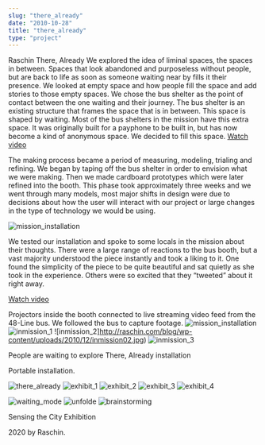 ```yaml
---
slug: "there_already"
date: "2010-10-28"
title: "there_already"
type: "project"
---
```


Raschin
There, Already
We explored the idea of liminal spaces, the spaces in between. Spaces that look abandoned and purposeless without people, but are back to life as soon as someone waiting near by fills it their presence. We looked at empty space and how people fill the space and add stories to those empty spaces.
We chose the bus shelter as the point of contact between the one waiting and their journey. The bus shelter is an existing structure that frames the space that is in between. This space is shaped by waiting. Most of the bus shelters in the mission have this extra space. It was originally built for a payphone to be built in, but has now become a kind of anonymous space. We decided to fill this space.
[Watch video](https://www.youtube.com/watch?v=rH9cM9k_LS8&feature=emb_logo)


The making process became a period of measuring, modeling, trialing and refining. We began by taping off the bus shelter in order to envision what we were making. Then we made cardboard prototypes which were later refined into the booth. This phase took approximately three weeks and we went through many models, most major shifts in design were due to decisions about how the user will interact with our project or large changes in the type of technology we would be using.

![mission_installation](http://raschin.com/blog/wp-content/uploads/2010/12/installation-in-the-mission.jpg)


We tested our installation and spoke to some locals in the mission about their thoughts. There were a large range of reactions to the bus booth, but a vast majority understood the piece instantly and took a liking to it. One found the simplicity of the piece to be quite beautiful and sat quietly as she took in the experience. Others were so excited that they “tweeted” about it right away.

[Watch video](https://www.youtube.com/watch?v=B7cHyld5O4Q&feature=emb_logo)


Projectors inside the booth connected to live streaming video feed from the 48-Line bus. We followed the bus to capture footage.
![mission_installation](http://raschin.com/blog/wp-content/uploads/2010/12/mibniGoogle.jpg)
![inmission_1](http://raschin.com/blog/wp-content/uploads/2010/12/inmission01.jpg)
![inmission_2]http://raschin.com/blog/wp-content/uploads/2010/12/inmission02.jpg)
![inmission_3](http://raschin.com/blog/wp-content/uploads/2010/12/inmission03.jpg)


People are waiting to explore There, Already installation

Portable installation.

![there_already](http://raschin.com/blog/wp-content/uploads/2010/12/thereAlready.jpg)
![exhibit_1](http://raschin.com/blog/wp-content/uploads/2010/12/exhibition.jpg)
![exhibit_2](http://raschin.com/blog/wp-content/uploads/2010/12/exhibition02.jpg)
![exhibit_3](http://raschin.com/blog/wp-content/uploads/2010/12/exhibition03.jpg)
![exhibit_4](http://raschin.com/blog/wp-content/uploads/2010/12/exhibition04.jpg)


![waiting_mode](http://raschin.com/blog/wp-content/uploads/2010/12/waitingmode.jpg)
![unfolde](http://raschin.com/blog/wp-content/uploads/2010/12/UNfold2.jpg)
![brainstorming](http://raschin.com/blog/wp-content/uploads/2010/12/brainstorming.jpg)


Sensing the City Exhibition

 


2020 by Raschin.